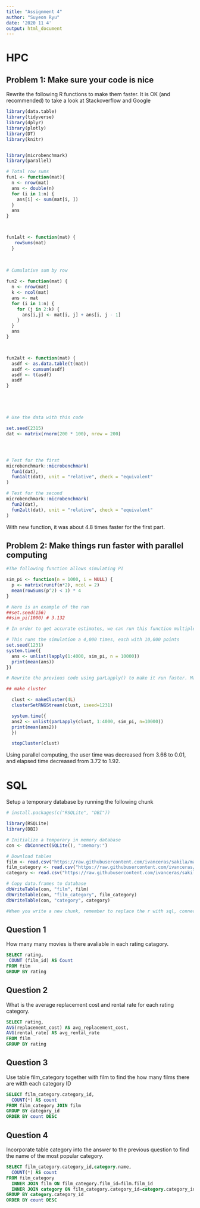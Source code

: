 ```yaml
---
title: "Assignment 4"
author: "Suyeon Ryu"
date: '2020 11 4'
output: html_document
---
```

# HPC

## Problem 1: Make sure your code is nice
Rewrite the following R functions to make them faster. It is OK (and recommended) to take a look at Stackoverflow and Google


```r

library(data.table)
library(tidyverse)
library(dplyr)
library(plotly)
library(DT)
library(knitr)


library(microbenchmark)
library(parallel)

```


```r


# Total row sums
fun1 <- function(mat){
  n <- nrow(mat)
  ans <- double(n) 
  for (i in 1:n) {
    ans[i] <- sum(mat[i, ])
  }
  ans
}



fun1alt <- function(mat) {
   rowSums(mat)
  }
  
  

# Cumulative sum by row
  
fun2 <- function(mat) {
  n <- nrow(mat)
  k <- ncol(mat)
  ans <- mat
  for (i in 1:n) {
    for (j in 2:k) {
      ans[i,j] <- mat[i, j] + ans[i, j - 1]
    }
  }
  ans
}



fun2alt <- function(mat) {
  asdf <- as.data.table(t(mat))
  asdf <- cumsum(asdf)
  asdf <- t(asdf)
  asdf
}





# Use the data with this code

set.seed(2315)
dat <- matrix(rnorm(200 * 100), nrow = 200)




# Test for the first
microbenchmark::microbenchmark(
  fun1(dat),
  fun1alt(dat), unit = "relative", check = "equivalent"
)

# Test for the second
microbenchmark::microbenchmark(
  fun2(dat),
  fun2alt(dat), unit = "relative", check = "equivalent"
)
```



With new function, it was about 4.8 times faster for the first part. 









## Problem 2: Make things run faster with parallel computing

```r

#The following function allows simulating PI

sim_pi <- function(n = 1000, i = NULL) {
  p <- matrix(runif(n*2), ncol = 2)
  mean(rowSums(p^2) < 1) * 4
}

# Here is an example of the run
##set.seed(156)
##sim_pi(1000) # 3.132

# In order to get accurate estimates, we can run this function multiple times, with the following code:

# This runs the simulation a 4,000 times, each with 10,000 points
set.seed(1231)
system.time({
  ans <- unlist(lapply(1:4000, sim_pi, n = 10000))
  print(mean(ans))
})

# Rewrite the previous code using parLapply() to make it run faster. Make sure you set the seed using clusterSetRNGStream():

## make cluster 

  clust <- makeCluster(4L)
  clusterSetRNGStream(clust, iseed=1231)

  system.time({
  ans2 <- unlist(parLapply(clust, 1:4000, sim_pi, n=10000))
  print(mean(ans2))
  })

  stopCluster(clust)

```

Using parallel computing, the user time was decreased from 3.66 to 0.01, and elapsed time decreased from 3.72 to 1.92.




# SQL
Setup a temporary database by running the following chunk

```r

# install.packages(c("RSQLite", "DBI"))

library(RSQLite)
library(DBI)

# Initialize a temporary in memory database
con <- dbConnect(SQLite(), ":memory:")

# Download tables
film <- read.csv("https://raw.githubusercontent.com/ivanceras/sakila/master/csv-sakila-db/film.csv")
film_category <- read.csv("https://raw.githubusercontent.com/ivanceras/sakila/master/csv-sakila-db/film_category.csv")
category <- read.csv("https://raw.githubusercontent.com/ivanceras/sakila/master/csv-sakila-db/category.csv")

# Copy data.frames to database
dbWriteTable(con, "film", film)
dbWriteTable(con, "film_category", film_category)
dbWriteTable(con, "category", category)

#When you write a new chunk, remember to replace the r with sql, connection=con. Some of these questions will reqruire you to use an inner join. Read more about them here https://www.w3schools.com/sql/sql_join_inner.asp

```




## Question 1
How many many movies is there avaliable in each rating catagory.
```sql

SELECT rating,
 COUNT (film_id) AS Count
FROM film
GROUP BY rating


```



## Question 2
What is the average replacement cost and rental rate for each rating category.
```sql

SELECT rating,
AVG(replacement_cost) AS avg_replacement_cost,
AVG(rental_rate) AS avg_rental_rate
FROM film
GROUP BY rating

```


## Question 3
Use table film_category together with film to find the how many films there are witth each category ID
```sql

SELECT film_category.category_id,
  COUNT(*) AS count
FROM film_category JOIN film
GROUP BY category_id
ORDER BY count DESC


```


## Question 4
Incorporate table category into the answer to the previous question to find the name of the most popular category.

```sql

SELECT film_category.category_id,category.name,
  COUNT(*) AS count
FROM film_category
  INNER JOIN film ON film_category.film_id=film.film_id
  INNER JOIN category ON film_category.category_id=category.category_id
GROUP BY category.category_id
ORDER BY count DESC



```

